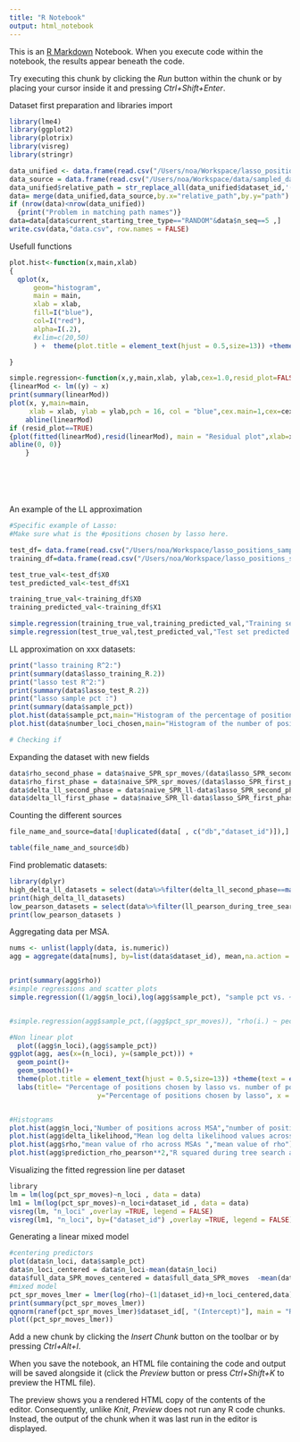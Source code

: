 ```yaml
---
title: "R Notebook"
output: html_notebook
---
```


This is an [R Markdown](http://rmarkdown.rstudio.com) Notebook. When you execute code within the notebook, the results appear beneath the code. 

Try executing this chunk by clicking the *Run* button within the chunk or by placing your cursor inside it and pressing *Ctrl+Shift+Enter*. 





Dataset first preparation and libraries import
```r
library(lme4)
library(ggplot2)
library(plotrix)
library(visreg)
library(stringr)

data_unified <- data.frame(read.csv("/Users/noa/Workspace/lasso_positions_sampling_results/spr_raxml.csv",header = TRUE, na.strings = ""))
data_source = data.frame(read.csv("/Users/noa/Workspace/data/sampled_datasets.csv",header = TRUE, na.strings = ""))
data_unified$relative_path = str_replace_all(data_unified$dataset_id,'(/groups/pupko/noaeker/data/ABC_DR/)|(/ref_msa.aa.phy)',"")
data= merge(data_unified,data_source,by.x="relative_path",by.y="path")
if (nrow(data)<nrow(data_unified))
  {print("Problem in matching path names")}
data=data[data$current_starting_tree_type=="RANDOM"&data$n_seq==5 ,]
write.csv(data,"data.csv", row.names = FALSE)


```

Usefull functions
```r
plot.hist<-function(x,main,xlab)
{
  qplot(x,
      geom="histogram",
      main = main, 
      xlab = xlab,  
      fill=I("blue"), 
      col=I("red"), 
      alpha=I(.2),
      #xlim=c(20,50)
      ) +  theme(plot.title = element_text(hjust = 0.5,size=13)) +theme(text = element_text(size = 12)) 

}

simple.regression<-function(x,y,main,xlab, ylab,cex=1.0,resid_plot=FALSE)
{linearMod <- lm((y) ~ x)
print(summary(linearMod)) 
plot(x, y,main=main,
     xlab = xlab, ylab = ylab,pch = 16, col = "blue",cex.main=1,cex=cex)
	abline(linearMod)
if (resid_plot==TRUE)
{plot(fitted(linearMod),resid(linearMod), main = "Residual plot",xlab=xlab)
abline(0, 0)}
	}







```

An example of the LL approximation

```r
#Specific example of Lasso: 
#Make sure what is the #positions chosen by lasso here.

test_df= data.frame(read.csv("/Users/noa/Workspace/lasso_positions_sampling_results/test_sitelh_df_prediction.csv",header = TRUE, na.strings = ""))
training_df=data.frame(read.csv("/Users/noa/Workspace/lasso_positions_sampling_results/training_sitelh_df_prediction.csv",header = TRUE, na.strings = ""))

test_true_val<-test_df$X0
test_predicted_val<-test_df$X1

training_true_val<-training_df$X0
training_predicted_val<-training_df$X1

simple.regression(training_true_val,training_predicted_val,"Training set predicted log likelihood vs true log likelihood","Training set true log likelihood","Training set predicted log likelihood")
simple.regression(test_true_val,test_predicted_val,"Test set predicted log likelihood vs true log likelihood","Test set true log likelihood","Test set predicted log likelihood",cex=1)

```

LL approximation on xxx datasets:
```r
print("lasso training R^2:")
print(summary(data$lasso_training_R.2))
print("lasso test R^2:")
print(summary(data$lasso_test_R.2))
print("lasso sample pct :")
print(summary(data$sample_pct))
plot.hist(data$sample_pct,main="Histogram of the percentage of positions chosen by Lasso across MSAs", xlab="percentage of positions chosen by Lasso")
plot.hist(data$number_loci_chosen,main="Histogram of the number of positions chosen by Lasso across MSAs", xlab="number of positions chosen by Lasso")

# Checking if 

```


Expanding the dataset with new fields
```r
data$rho_second_phase = data$naive_SPR_spr_moves/(data$lasso_SPR_second_phase_spr_moves+(data$lasso_SPR_first_phase_spr_moves*data$sample_pct))
data$rho_first_phase = data$naive_SPR_spr_moves/(data$lasso_SPR_first_phase_spr_moves*data$sample_pct)
data$delta_ll_second_phase = data$naive_SPR_ll-data$lasso_SPR_second_phase_ll
data$delta_ll_first_phase = data$naive_SPR_ll-data$lasso_SPR_first_phase_ll

```


Counting the different sources
```r
file_name_and_source=data[!duplicated(data[ , c("db","dataset_id")]),]

table(file_name_and_source$db)
```


Find problematic datasets:
```r
library(dplyr)
high_delta_ll_datasets = select(data%>%filter(delta_ll_second_phase==max(data$delta_ll_second_phase)),dataset_id, n_loci, delta_ll_second_phase,ll_pearson_during_tree_search)
print(high_delta_ll_datasets)
low_pearson_datasets = select(data%>%filter(ll_pearson_during_tree_search==min(data$ll_pearson_during_tree_search)),dataset_id, n_loci,ll_pearson_during_tree_search,delta_ll_second_phase)
print(low_pearson_datasets )
```



Aggregating data per MSA.
```r
nums <- unlist(lapply(data, is.numeric)) 
agg = aggregate(data[nums], by=list(data$dataset_id), mean,na.action = na.pass)


print(summary(agg$rho))
#simple regressions and scatter plots
simple.regression((1/agg$n_loci),log(agg$sample_pct), "sample pct vs. ~ n_loci",  "n_loci", "number_loci_chosen")


#simple.regression(agg$sample_pct,((agg$pct_spr_moves)), "rho(i.) ~ pecerntage of chosen positions across #MSA",  "pecentage of chosen positions", "rho(i.)")

#Non linear plot
  plot((agg$n_loci),(agg$sample_pct))
ggplot(agg, aes(x=(n_loci), y=(sample_pct))) + 
  geom_point()+
  geom_smooth()+
  theme(plot.title = element_text(hjust = 0.5,size=13)) +theme(text = element_text(size = 12))+
  labs(title= "Percentage of positions chosen by lasso vs. number of positions",
                      y="Percentage of positions chosen by lasso", x = "Number of positions")


#Histograms
plot.hist(agg$n_loci,"Number of positions across MSA","number of positions")
plot.hist(agg$delta_likelihood,"Mean log delta likelihood values across MSAs ","Mean log delta likelihood")
plot.hist(agg$rho,"mean value of rho across MSAs ","mean value of rho")
plot.hist(agg$prediction_rho_pearson**2,"R squared during tree search across MSAs","")
```




Visualizing the fitted regression line per dataset

```r
library
lm = lm(log(pct_spr_moves)~n_loci , data = data)
lm1 = lm(log(pct_spr_moves)~n_loci+dataset_id , data = data)
visreg(lm, "n_loci" ,overlay =TRUE, legend = FALSE)
visreg(lm1, "n_loci", by=("dataset_id") ,overlay =TRUE, legend = FALSE)

```

Generating a linear mixed model
```r
#centering predictors
plot(data$n_loci, data$sample_pct)
data$n_loci_centered = data$n_loci-mean(data$n_loci)
data$full_data_SPR_moves_centered = data$full_data_SPR_moves  -mean(data$full_data_SPR_moves)
#mixed model
pct_spr_moves_lmer = lmer(log(rho)~(1|dataset_id)+n_loci_centered,data)
print(summary(pct_spr_moves_lmer))
qqnorm(ranef(pct_spr_moves_lmer)$dataset_id[, "(Intercept)"], main = "Random effects")
plot((pct_spr_moves_lmer))


```


Add a new chunk by clicking the *Insert Chunk* button on the toolbar or by pressing *Ctrl+Alt+I*.

When you save the notebook, an HTML file containing the code and output will be saved alongside it (click the *Preview* button or press *Ctrl+Shift+K* to preview the HTML file).

The preview shows you a rendered HTML copy of the contents of the editor. Consequently, unlike *Knit*, *Preview* does not run any R code chunks. Instead, the output of the chunk when it was last run in the editor is displayed.
